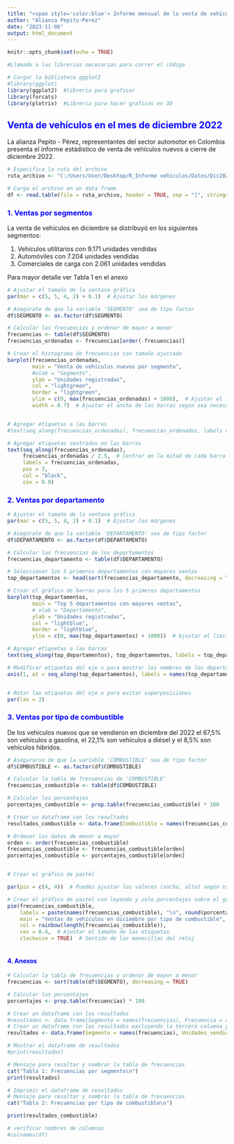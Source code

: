---
title: "<span style='color:blue'> Informe mensual de la venta de vehículos nuevos</span>"
author: "Alianza Pepito-Perez"
date: "2023-11-06"
output: html_document
---

```{r setup, include=FALSE}
knitr::opts_chunk$set(echo = TRUE)
```

```{r, echo=FALSE}
#Llamado a las librerias necesarias para correr el código

# Cargar la biblioteca ggplot2
#library(ggplot)
library(ggplot2)  #libreria para graficar
library(forcats)  
library(plotrix)  #Libreria para hacer graficas en 3D
```

## <span style='color:blue'> Venta de vehículos en el mes de diciembre 2022</span>


La alianza Pepito - Pérez, representantes del sector automotor en Colombia presenta el informe estádístico de venta de vehículos nuevos a cierre de diciembre 2022.


```{r, echo=FALSE}
# Especifica la ruta del archivo
ruta_archivo <- "C:/Users/User/Desktop/R_Informe vehículos/Datos/Dic2022.txt"

# Carga el archivo en un data frame
df <- read.table(file = ruta_archivo, header = TRUE, sep = "|", stringsAsFactors = FALSE)

```

### <span style='color:blue'> 1. Ventas por segmentos </span>

La venta de vehículos en diciembre se distribuyó en los siguientes segmentos:

1. Vehículos utilitarios con 9.171 unidades vendidas
2. Automóviles con 7.204 unidades vendidas
3. Comerciales de carga con 2.061 unidades vendidas

Para mayor detalle ver Tabla 1 en el anexo

```{r, echo=FALSE}

# Ajustar el tamaño de la ventana gráfica
par(mar = c(5, 5, 4, 2) + 0.1)  # Ajustar los márgenes

# Asegúrate de que la variable 'SEGMENTO' sea de tipo factor
df$SEGMENTO <- as.factor(df$SEGMENTO)

# Calcular las frecuencias y ordenar de mayor a menor
frecuencias <- table(df$SEGMENTO)
frecuencias_ordenadas <- frecuencias[order(-frecuencias)]

# Crear el histograma de frecuencias con tamaño ajustado
barplot(frecuencias_ordenadas, 
        main = "Venta de vehículos nuevos por segmento",
        #xlab = "Segmento", 
        ylab = "Unidades registradas", 
        col = "lightgreen", 
        border = "lightgreen",
        ylim = c(0, max(frecuencias_ordenadas) + 1000),  # Ajustar el límite superior del eje Y
        width = 0.7)  # Ajustar el ancho de las barras según sea necesario


# Agregar etiquetas a las barras
#text(seq_along(frecuencias_ordenadas), frecuencias_ordenadas, labels = frecuencias_ordenadas, pos = 3, col = "black", cex = 0.9)

# Agregar etiquetas centradas en las barras
text(seq_along(frecuencias_ordenadas), 
     frecuencias_ordenadas / 2.5,  # Centrar en la mitad de cada barra
     labels = frecuencias_ordenadas, 
     pos = 3, 
     col = "black", 
     cex = 0.9)
```

### <span style='color:blue'> 2. Ventas por departamento</span>


```{r, echo=FALSE}
# Ajustar el tamaño de la ventana gráfica
par(mar = c(5, 5, 4, 2) + 0.1)  # Ajustar los márgenes

# Asegúrate de que la variable 'DEPARTAMENTO' sea de tipo factor
df$DEPARTAMENTO <- as.factor(df$DEPARTAMENTO)

# Calcular las frecuencias de los departamentos
frecuencias_departamento <- table(df$DEPARTAMENTO)

# Seleccionar los 5 primeros departamentos con mayores ventas
top_departamentos <- head(sort(frecuencias_departamento, decreasing = TRUE), 5)

# Crear el gráfico de barras para los 5 primeros departamentos
barplot(top_departamentos, 
        main = "Top 5 departamentos con mayores ventas", 
        # xlab = "Departamento", 
        ylab = "Unidades registradas",
        col = "lightblue", 
        border = "lightblue",
        ylim = c(0, max(top_departamentos) + 1000))  # Ajustar el límite superior del eje Y

# Agregar etiquetas a las barras
text(seq_along(top_departamentos), top_departamentos, labels = top_departamentos, pos = 2, col = "black", cex = 0.8)

# Modificar etiquetas del eje x para mostrar los nombres de los departamentos
axis(1, at = seq_along(top_departamentos), labels = names(top_departamentos),  las = 2, cex.axis = 0.6)


# Rotar las etiquetas del eje x para evitar superposiciones
par(las = 2)
```




### <span style='color:blue'> 3. Ventas por tipo de combustible</span>

De los vehículos nuevos que se vendieron en diciembre del 2022 el 67,5% son vehículos a gasolina, el 22,1% son vehículos a diésel y el 8,5% son vehículos hibridos.

```{r, echo=FALSE}
# Asegurarse de que la variable 'COMBUSTIBLE' sea de tipo factor
df$COMBUSTIBLE <- as.factor(df$COMBUSTIBLE)

# Calcular la tabla de frecuencias de 'COMBUSTIBLE'
frecuencias_combustible <- table(df$COMBUSTIBLE)

# Calcular los porcentajes
porcentajes_combustible <- prop.table(frecuencias_combustible) * 100

# Crear un dataframe con los resultados
resultados_combustible <- data.frame(Combustible = names(frecuencias_combustible), Frecuencia = as.numeric(frecuencias_combustible), Porcentaje = round(porcentajes_combustible, 1))

# Ordenar los datos de menor a mayor
orden <- order(frecuencias_combustible)
frecuencias_combustible <- frecuencias_combustible[orden]
porcentajes_combustible <- porcentajes_combustible[orden]


# Crear el gráfico de pastel

par(pin = c(4, 4))  # Puedes ajustar los valores (ancho, alto) según tus preferencias

# Crear el gráfico de pastel con leyenda y solo porcentajes sobre el gráfico
pie(frecuencias_combustible,
    labels = paste(names(frecuencias_combustible), "\n", round(porcentajes_combustible, 1), "%"),  # Desactivar las etiquetas por defecto
    main = "Ventas de vehículos en diciembre por tipo de combustible",
    col = rainbow(length(frecuencias_combustible)),
    cex = 0.4,  # Ajustar el tamaño de las etiquetas
    clockwise = TRUE)  # Sentido de las manecillas del reloj
    
```






#### <span style='color:blue'> 4. Anexos</span>
```{r, echo=FALSE}
# Calcular la tabla de frecuencias y ordenar de mayor a menor
frecuencias <- sort(table(df$SEGMENTO), decreasing = TRUE)

# Calcular los porcentajes
porcentajes <- prop.table(frecuencias) * 100

# Crear un dataframe con los resultados
#resultados <- data.frame(Segmento = names(frecuencias), Frecuencia = as.numeric(frecuencias), Porcentaje = round(porcentajes, 1))
# Crear un dataframe con los resultados excluyendo la tercera columna y modificando los títulos
resultados <- data.frame(Segmento = names(frecuencias), Unidades_vendidas = as.numeric(frecuencias), Participación = round(porcentajes, 1))

# Mostrar el dataframe de resultados
#print(resultados)

# Mensaje para resaltar y nombrar la tabla de frecuencias
cat("Tabla 1: Frecuencias por segmento\n")
print(resultados)

```


```{r, echo=FALSE}
# Imprimir el dataframe de resultados
# Mensaje para resaltar y nombrar la tabla de frecuencias
cat("Tabla 2: Frecuencias por tipo de combustible\n")

print(resultados_combustible)
```



```{r, echo=FALSE}
# verificar nombres de columnas
#colnames(df)
```

